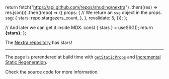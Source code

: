 
  return fetch("https://api.github.com/repos/shuding/nextra")
    .then((res) => res.json())
    .then((repo) => ({
      props: {
        // We return an `ssg` object in the props.
        ssg: {
          stars: repo.stargazers_count,
        },
      },
      revalidate: 5,
    }));
};

  // And later we can get it inside MDX.
  const { stars } = useSSG();
  return <strong>{stars}</strong>;
};

The [Nextra repository](https://github.com/shuding/nextra) has <StarsRenderer/> stars!

---

The page is prerendered at build time with [`getStaticProps`](https://nextjs.org/docs/basic-features/data-fetching#getstaticprops-static-generation)
and [Incremental Static Regeneration](https://nextjs.org/docs/basic-features/data-fetching#incremental-static-regeneration).

Check the source code for more information.
